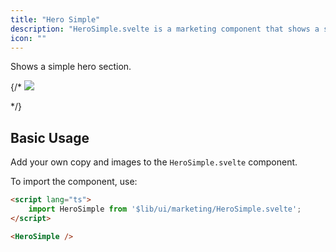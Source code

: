 ```yaml
---
title: "Hero Simple"
description: "HeroSimple.svelte is a marketing component that shows a simple hero section."
icon: ""
---
```


Shows a simple hero section.

{/* <Frame caption="Navbar.svelte ">
  <img src="/images/components/herosimple.png" />
</Frame> */}


## Basic Usage

Add your own copy and images to the `HeroSimple.svelte` component.

To import the component, use:
```html +page.svelte
<script lang="ts">
    import HeroSimple from '$lib/ui/marketing/HeroSimple.svelte';
</script>

<HeroSimple />
```